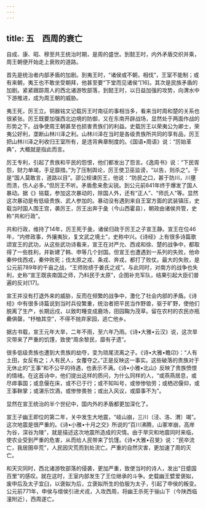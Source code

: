```yaml
---
---
---
```

title: 五　西周的衰亡
---




自成、康、昭、穆至共王统治时期，是周的盛世。到懿王时，内外矛盾交织并乘，周王朝便开始走上衰败的道路。

首先是统治者内部矛盾的加剧。到夷王时，“诸侯或不朝，相伐”，王室不能制；或有来朝，夷王也不敢坐受朝拜，他甚至要“下堂而见诸侯”[16]。其次是民族矛盾的加剧。紧紧跟踪周人的西北诸游牧部落，到懿王时，以日益加强的攻势，向渭水中下游推进，成为周王朝的威胁。

夷王死，厉王立。铜器铭文记载厉王时南征的事相当多，看来当时周和楚的关系也很紧张。厉王既要加强西北边境的防御，又在东南开辟战场，显然处于两面作战的形势之下。战争使周王朝甚至也损害贵族们的利益。史载厉王以荣夷公为卿士，荣夷公好利，垄断山林川泽之利。山林川泽在当时是各级贵族所共同的享有品，厉王把山林川泽之利收归王室所有，是违背典章制度的。《国语•周语》说：“厉始革典”，大概就是指此而言。

厉王专利，引起了贵族和平民的怨恨，他们都发出了怨言。《逸周书》说：“下民胥怨，财力单竭，手足靡措。”为了压制舆论，厉王使卫巫监谤，“以告，则杀之”。于是“国人莫敢言，道路以目”。邵公规谏厉王，他说：“防民之口，甚于防川，川壅而溃，伤人必多。”但厉王不听。矛盾愈来愈尖锐。到公元前841年终于爆发了国人暴动。据《》铭载，参加这次暴动的，除国人外，还有“正人”、“师氏人”等。显然这次暴动是有低级贵族、武人参加的。暴动没有遇到来自王室方面的武装镇压，史载当时国人围王宫，袭厉王，厉王出奔于彘（今山西霍县），朝政由诸侯共管，史称“共和行政”。

共和行政，维持了14年，厉王死于彘，诸侯归政于厉王之子宣王静。宣王在位46年，“内修政事，外攘夷狄，复文武之境土”，史称中兴。《诗经》上有很多诗篇歌颂宣王的武功，从这些武功诗看来，宣王在对严允、西戎和徐、楚的战争中，都取得了一些胜利，并新建了韩、申等几个封国。但宣王也遭遇到一系列的失败，他命秦仲伐西戎，秦仲败死；伐太原之戎、条戎、奔戎，都打了败仗。最大的失败，是公元前789年的千亩之战，“王师败绩于姜氏之戎”。与此同时，对南方的战争也失利，史称“宣王既丧南国之师，乃料民于太原”，企图补充军队，结果引起大臣们普遍的反对[17]。

宣王并没有打退外来的威胁，反而在频繁的战争中，激化了社会内部的矛盾。《诗经》中有很多诗篇说到当时兵役繁重，统治者把平民当作野兽，驱于旷野，使他们脱离了生产，长期远戍，以致町畽变成鹿场，田园鞠为茂草。留在农村的农民亦瓶罍俱罄，“杼柚其空”，不得不抛弃家园，逃亡他乡。

据古书载，宣王元年大旱，二年不雨，至六年乃雨。《诗•大雅•云汉》说，这次旱灾带来了严重的饥馑，致使“周余黎民，靡有孑遗”。

很多低级贵族也遭到大贵族的劫夺，变为琐尾流离之子。《诗•大雅•瞻卬》：“人有土田，女反有之；人有民人，女覆夺之。”正是反映这一事实。这些破落的贵族对于无休止的“王事”和不公平的待遇，也表示不满。《诗•小雅•北山》反映了贵族愤恨的情绪。在这首诗中，他们提出这样的质问，为什么同样的人，“或燕燕居息，或尽瘁事国；或息偃在床，或不已于行；或不知叫号，或惨惨劬劳；或栖迟偃仰，或王事鞅掌；或湛乐饮酒，或惨惨畏咎；或出入风议，或靡事不为”。

显然在宣王统治的半个世纪中，国内外的矛盾都更加深化了。

宣王子幽王即位的第二年，关中发生大地震，“岐山崩，三川（泾、洛、渭）竭”。这次地震是很严重的。《诗•小雅•十月之交》所说的“百川沸腾，山冢崒崩，高岸为谷，深谷为陵”，就是描述这次地震所造成的灾情。由于旱灾和地震同时来临，使农业受到严重的危害，从而给人民带来了饥馑。《诗•大雅•召旻》说：“民卒流亡，我居圉卒荒”，人民因灾荒而到处流亡。严重的自然灾害，更加速了周的灭亡。

和天灾同时，西北诸游牧部落的侵袭，更加严重，致使当时的诗人，发出“日蹙国百里”的感叹。就在这时，王室内部发生了王位继承的斗争。史载幽王嬖爱褒姒，废申后及太子宜臼，以褒姒为后，立褒姒所生的伯服为太子，引起了申侯的叛变。公元前771年，申侯与缯侯引进犬戎，入攻西周，将幽王杀死于骊山下（今陕西临潼附近），西周遂亡。